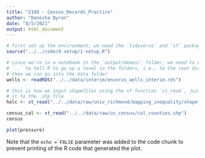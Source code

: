 ```yaml
---
title: "2108 - Census_Records_Practice"
author: "Danesha Byron"
date: "8/5/2021"
output: html_document
---
```


```r
# first set up the environment; we need the `tidyverse` and `sf` packages
source("../../code/0-setup/1-setup.R")
```


```r
# since we're in a notebook in the `output/memos/` folder, we need to we use the
# `..` to tell R to go up a level in the folders, i.e., to the root directory,
# then we can go into the data folder
wells <- readRDS("../../data/interim/enverus_wells_interim.rds")

# this is how we input shapefiles using the sf function `st_read`, just point
# it to the .shp file
holc <- st_read("../../data/raw/univ_richmond/mapping_inequality/shapefile/holc_ad_data.shp")

census_cal <- st_read("../../data/raw/us_census/cal_counties.shp")
census

```


```r
plot(pressure)
```

Note that the `echo = FALSE` parameter was added to the code chunk to prevent printing of the R code that generated the plot.

